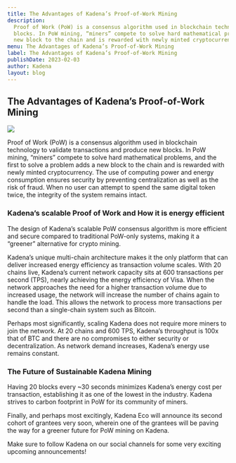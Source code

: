 ```yaml
---
title: The Advantages of Kadena’s Proof-of-Work Mining
description:
  Proof of Work (PoW) is a consensus algorithm used in blockchain technology to validate transactions and produce new
  blocks. In PoW mining, “miners” compete to solve hard mathematical problems, and the first to solve a problem adds a
  new block to the chain and is rewarded with newly minted cryptocurrency.
menu: The Advantages of Kadena’s Proof-of-Work Mining
label: The Advantages of Kadena’s Proof-of-Work Mining
publishDate: 2023-02-03
author: Kadena
layout: blog
---
```


## The Advantages of Kadena’s Proof-of-Work Mining

![](/assets/blog/1_P58JAVT4RuGQg7ozeEtdKg.webp)

Proof of Work (PoW) is a consensus algorithm used in blockchain technology to validate transactions and produce new
blocks. In PoW mining, “miners” compete to solve hard mathematical problems, and the first to solve a problem adds a new
block to the chain and is rewarded with newly minted cryptocurrency. The use of computing power and energy consumption
ensures security by preventing centralization as well as the risk of fraud. When no user can attempt to spend the same
digital token twice, the integrity of the system remains intact.

### Kadena’s scalable Proof of Work and How it is energy efficient

The design of Kadena’s scalable PoW consensus algorithm is more efficient and secure compared to traditional PoW-only
systems, making it a “greener” alternative for crypto mining.

Kadena’s unique multi-chain architecture makes it the only platform that can deliver increased energy efficiency as
transaction volume scales. With 20 chains live, Kadena’s current network capacity sits at 600 transactions per second
(TPS), nearly achieving the energy efficiency of Visa. When the network approaches the need for a higher transaction
volume due to increased usage, the network will increase the number of chains again to handle the load. This allows the
network to process more transactions per second than a single-chain system such as Bitcoin.

Perhaps most significantly, scaling Kadena does not require more miners to join the network. At 20 chains and 600 TPS,
Kadena’s throughput is 100x that of BTC and there are no compromises to either security or decentralization. As network
demand increases, Kadena’s energy use remains constant.

### The Future of Sustainable Kadena Mining

Having 20 blocks every ~30 seconds minimizes Kadena’s energy cost per transaction, establishing it as one of the lowest
in the industry. Kadena strives to carbon footprint in PoW for its community of miners.

Finally, and perhaps most excitingly, Kadena Eco will announce its second cohort of grantees very soon, wherein one of
the grantees will be paving the way for a greener future for PoW mining on Kadena.

Make sure to follow Kadena on our social channels for some very exciting upcoming announcements!
